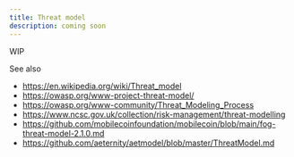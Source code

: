 ```yaml
---
title: Threat model
description: coming soon
---
```


WIP

See also
- https://en.wikipedia.org/wiki/Threat_model
- https://owasp.org/www-project-threat-model/
- https://owasp.org/www-community/Threat_Modeling_Process
- https://www.ncsc.gov.uk/collection/risk-management/threat-modelling
- https://github.com/mobilecoinfoundation/mobilecoin/blob/main/fog-threat-model-2.1.0.md
- https://github.com/aeternity/aetmodel/blob/master/ThreatModel.md
